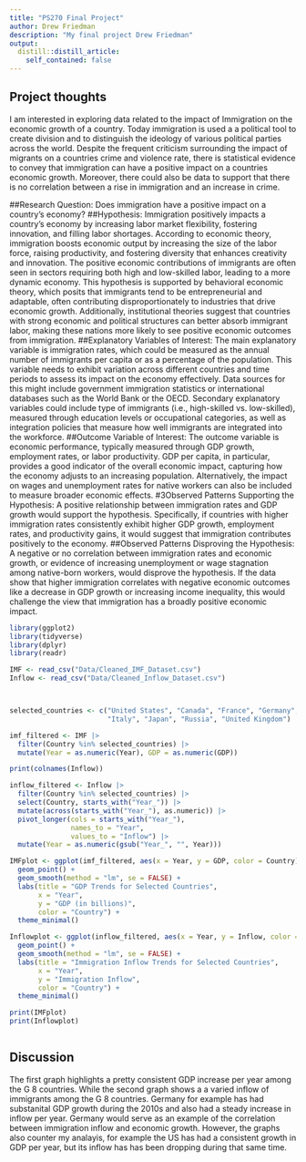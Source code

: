 ```yaml
---
title: "PS270 Final Project"
author: Drew Friedman
description: "My final project Drew Friedman"
output:
  distill::distill_article:
    self_contained: false
---
```



## Project thoughts

I am interested in exploring data related to the impact of Immigration on the economic growth of a country. Today immigration is used a a political tool to create division and to distinguish the ideology of various political parties across the world. Despite the frequent criticism surrounding the impact of migrants on a countries crime and violence rate, there is statistical evidence to convey that immigration can have a positive impact on a countries economic growth. Moreover, there could also be data to support that there is no correlation between a rise in immigration and an increase in crime. 



##Research Question:
Does immigration have a positive impact on a country’s economy?
##Hypothesis: 
Immigration positively impacts a country’s economy by increasing labor market flexibility, fostering innovation, and filling labor shortages. According to economic theory, immigration boosts economic output by increasing the size of the labor force, raising productivity, and fostering diversity that enhances creativity and innovation. The positive economic contributions of immigrants are often seen in sectors requiring both high and low-skilled labor, leading to a more dynamic economy.
This hypothesis is supported by behavioral economic theory, which posits that immigrants tend to be entrepreneurial and adaptable, often contributing disproportionately to industries that drive economic growth. Additionally, institutional theories suggest that countries with strong economic and political structures can better absorb immigrant labor, making these nations more likely to see positive economic outcomes from immigration.
##Explanatory Variables of Interest:
The main explanatory variable is immigration rates, which could be measured as the annual number of immigrants per capita or as a percentage of the population. This variable needs to exhibit variation across different countries and time periods to assess its impact on the economy effectively. Data sources for this might include government immigration statistics or international databases such as the World Bank or the OECD.
Secondary explanatory variables could include type of immigrants (i.e., high-skilled vs. low-skilled), measured through education levels or occupational categories, as well as integration policies that measure how well immigrants are integrated into the workforce.
##Outcome Variable of Interest:
The outcome variable is economic performance, typically measured through GDP growth, employment rates, or labor productivity. GDP per capita, in particular, provides a good indicator of the overall economic impact, capturing how the economy adjusts to an increasing population. Alternatively, the impact on wages and unemployment rates for native workers can also be included to measure broader economic effects.
#3Observed Patterns Supporting the Hypothesis:
A positive relationship between immigration rates and GDP growth would support the hypothesis. Specifically, if countries with higher immigration rates consistently exhibit higher GDP growth, employment rates, and productivity gains, it would suggest that immigration contributes positively to the economy.
##Observed Patterns Disproving the Hypothesis:
A negative or no correlation between immigration rates and economic growth, or evidence of increasing unemployment or wage stagnation among native-born workers, would disprove the hypothesis. If the data show that higher immigration correlates with negative economic outcomes like a decrease in GDP growth or increasing income inequality, this would challenge the view that immigration has a broadly positive economic impact.

```r
library(ggplot2)
library(tidyverse)
library(dplyr)
library(readr)

IMF <- read_csv("Data/Cleaned_IMF_Dataset.csv")
Inflow <- read_csv("Data/Cleaned_Inflow_Dataset.csv")



selected_countries <- c("United States", "Canada", "France", "Germany", 
                        "Italy", "Japan", "Russia", "United Kingdom")

imf_filtered <- IMF |>
  filter(Country %in% selected_countries) |>
  mutate(Year = as.numeric(Year), GDP = as.numeric(GDP))

print(colnames(Inflow))  

inflow_filtered <- Inflow |>
  filter(Country %in% selected_countries) |>
  select(Country, starts_with("Year_")) |>
  mutate(across(starts_with("Year_"), as.numeric)) |>
  pivot_longer(cols = starts_with("Year_"), 
               names_to = "Year", 
               values_to = "Inflow") |>
  mutate(Year = as.numeric(gsub("Year_", "", Year)))

IMFplot <- ggplot(imf_filtered, aes(x = Year, y = GDP, color = Country)) +
  geom_point() +
  geom_smooth(method = "lm", se = FALSE) +
  labs(title = "GDP Trends for Selected Countries", 
       x = "Year", 
       y = "GDP (in billions)", 
       color = "Country") +
  theme_minimal()

Inflowplot <- ggplot(inflow_filtered, aes(x = Year, y = Inflow, color = Country)) +
  geom_point() +
  geom_smooth(method = "lm", se = FALSE) +
  labs(title = "Immigration Inflow Trends for Selected Countries", 
       x = "Year", 
       y = "Immigration Inflow", 
       color = "Country") +
  theme_minimal()

print(IMFplot)
print(Inflowplot)



```
## Discussion
The first graph highlights a pretty consistent GDP increase per year among the G 8 countries. While the second graph shows a a varied inflow of immigrants among the G 8 countries. Germany for example has had substanital GDP growth during the 2010s and also had a steady increase in inflow per year. Germany would serve as an example of the correlation between immigration inflow and economic growth. However, the graphs also counter my analayis, for example the US has had a consistent growth in GDP per year, but its inflow has has been dropping during that same time. 


